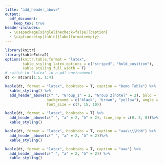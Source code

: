 ```yaml
---
title: "add_header_above"
output: 
  pdf_document:
    keep_tex: true
header-includes:
  - \usepackage[singlelinecheck=false]{caption}
  - \captionsetup[table]{labelformat=empty}
---
```


```r
library(knitr)
library(kableExtra2)
options(knitr.table.format = "latex", 
        kable_styling_latex_options = c("striped", "hold_position"),
        kable_styling_full_width = T)
# switch to "latex" in a pdf environment
dt <- mtcars[1:5, 1:4]

kable(dt, format = "latex", booktabs = T, caption = "Demo Table") %>%
  kable_styling() %>%
  add_header_above(c(" ", "Group_1" = 2, "Group 2[note]" = 2), bold = T, italic = c(T, T, F), underline = c(F, T, F), strikeout = c(F, T, F), color = c('red', 'yellow', 'blue'),
                   background = c('black', "brown", "yellow"), angle = c(0, 90, 0),
                   font_size = c(7, 15, 10))
```

```r
kable(dt, format = "latex", booktabs = T) %>%
  add_header_above(c(" ", "a" = 2, "b" = 2), line_sep = c(0, 5, 0))%>%
  kable_styling()
```


```r
kable(dt, format = "latex", booktabs = T, caption = "aaa\\\\bbb") %>%
  add_header_above(c(" ", "a" = 2, "b" = 2))%>%
  kable_styling()
```

```r
kable(dt, format = "latex", booktabs = T, caption = "aaa") %>%
  add_header_above(c(" ", "a" = 2, "b" = 2)) %>%
  kable_styling()
```

